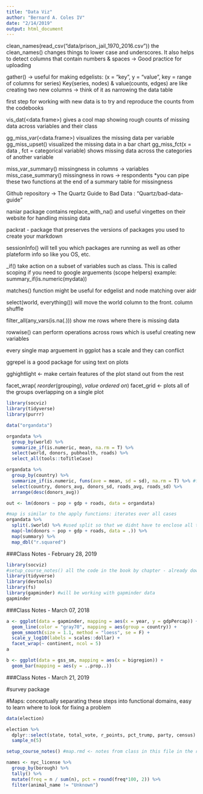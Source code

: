 ```yaml
---
title: "Data Viz"
author: "Bernard A. Coles IV"
date: "2/14/2019"
output: html_document
---
```


clean_names(read_csv("data/prison_jail_1970_2016.csv")) the clean_names() changes things to lower case and underscores. It also helps to detect columns that contain numbers & spaces -> Good practice for uploading

gather() -> useful for making edgelists: (x = "key", y = "value", key = range of columns for series) Key(series, nodes) & value(counts, edges) are like creating two new columns -> think of it as narrowing the data table 

first step for working with new data is to try and reproduce the counts from the codebooks

vis_dat(<data.frame>) gives a cool map showing rough counts of missing data across variables and their class

gg_miss_var(<data.frame>) visualizes the missing data per variable
gg_miss_upset() visualized the missing data in a bar chart 
gg_miss_fct(x = data , fct = categorical variable) shows missing data across the categories of another variable  

miss_var_summary() missingness in columns -> variables
miss_case_summary() missingness in rows -> respondents 
*you can pipe these two functions at the end of a summary table for missingness 

Github repository -> The Quartz Guide to Bad Data : "Quartz/bad-data-guide"

naniar package contains replace_with_na() and useful vingettes on their website for handling missing data 

packrat - package that preserves the versions of packages you used to create your markdown 

sessionInfo() will tell you which packages are running as well as other plateform info so like you OS, etc. 

<function>_if() take action on a subset of variables such as class. This is called scoping if you need to google arguements (scope helpers)
example: summary_if(is.numeric(mydata))

matches() function might be useful for edgelist and node matching over aidr

select(world, everything()) will move the world column to the front. column shuffle 

filter_all(any_vars(is.na(.))) show me rows where there is missing data 

rowwise() can perform operations across rows which is useful creating new variables

every single map arguement in ggplot has a scale and they can conflict 

ggrepel is a good package for using text on plots 

gghightlight <- make certain features of the plot stand out from the rest 

facet_wrap( *reorder*(grouping), *value ordered on*)
facet_grid <- plots all of the groups overlapping on a single plot

```r
library(socviz)
library(tidyverse)
library(purrr)

data("organdata")

organdata %>%
  group_by(world) %>%
  summarize_if(is.numeric, mean, na.rm = T) %>%
  select(world, donors, pubhealth, roads) %>%
  select_all(tools::toTitleCase)

organdata %>%
  group_by(country) %>%
  summarize_if(is.numeric, funs(ave = mean, sd = sd), na.rm = T) %>% #funs(is similar to mutate but for creating colomns for means sds, etc)
  select(country, donors_avg, donors_sd, roads_avg, roads_sd) %>%
  arrange(desc(donors_avg))

out <- lm(donors ~ pop + gdp + roads, data = organdata)

#map is similar to the apply functions: iterates over all cases 
organdata %>%
  split(.$world) %>% #used split so that we didnt have to enclose all the maps in a mutate function 
  map(~lm(donors ~ pop + gdp + roads, data = .)) %>%
  map(summary) %>%
  map_dbl("r.squared")
```

###Class Notes - February 28, 2019
```r
library(socviz)
#setup_course_notes() all the code in the book by chapter - already downloaded
library(tidyverse)
library(devtools)
library(fs)
library(gapminder) #will be working with gapminder data
gapminder
```

###Class Notes - March 07, 2018
```r
a <- ggplot(data = gapminder, mapping = aes(x = year, y = gdpPercap)) +
  geom_line(color = "gray70", mapping = aes(group = country)) + 
  geom_smooth(size = 1.1, method = "loess", se = F) + 
  scale_y_log10(labels = scales::dollar) +
  facet_wrap(~ continent, ncol = 5)
a

b <- ggplot(data = gss_sm, mapping = aes(x = bigregion)) +
  geom_bar(mapping = aes(y = ..prop..))


```

###Class Notes - March 21, 2019 

#survey package 

#Maps: conceptually separating these steps into functional domains, easy to learn where to look for fixing a problem

```r
data(election)

election %>% 
  dplyr::select(state, total_vote, r_points, pct_trump, party, census) %>%
  sample_n(5)

setup_course_notes() #map.rmd <- notes from class in this file in the repository
```

```r
names <- nyc_license %>%
  group_by(borough) %>%
  tally() %>%
  mutate(freq = n / sum(n), pct = round(freq*100, 2)) %>%
  filter(animal_name != "Unknown")
```



































